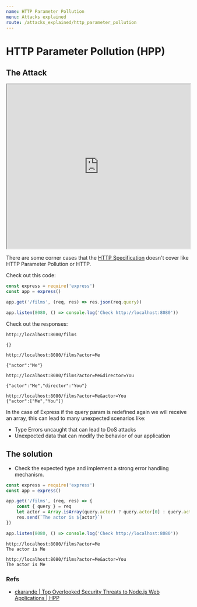 ```yaml
---
name: HTTP Parameter Pollution
menu: Attacks explained
route: /attacks_explained/http_parameter_pollution
---
```


# HTTP Parameter Pollution (HPP)

## The Attack

<iframe width="100%" height="450"
src="https://www.youtube.com/embed/QVZBl8yxVX0">
</iframe>


There are some corner cases that the [HTTP Specification](https://tools.ietf.org/html/rfc2616) doesn't cover like HTTP Parameter Pollution or HTTP. 

Check out this code:

```js
const express = require('express')
const app = express()

app.get('/films', (req, res) => res.json(req.query))

app.listen(8080, () => console.log('Check http://localhost:8080'))
```

Check out the responses:

```
http://localhost:8080/films

{}
```


```
http://localhost:8080/films?actor=Me

{"actor":"Me"}
```


```
http://localhost:8080/films?actor=Me&director=You

{"actor":"Me","director":"You"}
```

```
http://localhost:8080/films?actor=Me&actor=You
{"actor":["Me","You"]}
```

In the case of Express if the query param is redefined again we will receive an array, this can lead to many unexpected scenarios like:

- Type Errors uncaught that can lead to DoS attacks
- Unexpected data that can modify the behavior of our application


## The solution

- Check the expected type and implement a strong error handling mechanism.

```js
const express = require('express')
const app = express()

app.get('/films', (req, res) => {
    const { query } = req
    let actor = Array.isArray(query.actor) ? query.actor[0] : query.actor;
    res.send(`The actor is ${actor}`)
})

app.listen(8080, () => console.log('Check http://localhost:8080'))
```

```
http://localhost:8080/films?actor=Me
The actor is Me
```

```
http://localhost:8080/films?actor=Me&actor=You
The actor is Me
``` 

### Refs

- [ckarande | Top Overlooked Security Threats to Node.js Web Applications | HPP](https://speakerdeck.com/ckarande/top-overlooked-security-threats-to-node-dot-js-web-applications?slide=48)